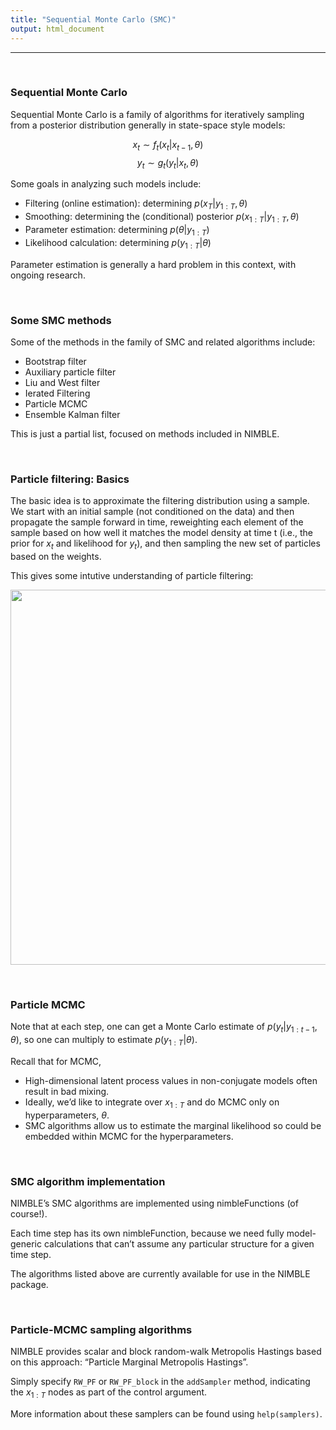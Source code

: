 ```yaml
---
title: "Sequential Monte Carlo (SMC)"
output: html_document
---
```


---

\   


### Sequential Monte Carlo

Sequential Monte Carlo is a family of algorithms for iteratively sampling from a posterior distribution generally in state-space style models:

$$ x_t \sim f_t(x_t | x_{t-1}, \theta) $$ 
$$ y_t \sim g_t(y_t | x_t, \theta)$$

Some goals in analyzing such models include:

- Filtering (online estimation): determining $p(x_T | y_{1:T}, \theta)$
- Smoothing: determining the (conditional) posterior $p(x_{1:T} | y_{1:T}, \theta)$
- Parameter estimation: determining $p(\theta | y_{1:T})$ 
- Likelihood calculation: determining $p(y_{1:T} | \theta)$

Parameter estimation is generally a hard problem in this context, with ongoing research.

\   

### Some SMC methods

Some of the methods in the family of SMC and related algorithms include:

- Bootstrap filter
- Auxiliary particle filter
- Liu and West filter
- Ierated Filtering
- Particle MCMC
- Ensemble Kalman filter

This is just a partial list, focused on methods included in NIMBLE.

\   

### Particle filtering: Basics

The basic idea is to approximate the filtering distribution using a sample. We start with an initial sample (not conditioned on the data) and then propagate the sample forward in time, reweighting each element of the sample based on how well it matches the model density at time t (i.e., the prior for $x_t$ and likelihood for $y_t$), and then sampling the new set of particles based on the weights. 

This gives some intutive understanding of particle filtering:

<center><img src="fig/pf.png" width = 600></center>




\   

### Particle MCMC

Note that at each step, one can get a Monte Carlo estimate of $p(y_t|y_{1:t-1}, \theta)$, so one can multiply to estimate $p(y_{1:T}|\theta)$.

Recall that for MCMC,

- High-dimensional latent process values in non-conjugate models often result in bad mixing.
- Ideally, we'd like to integrate over $x_{1:T}$ and do MCMC only on hyperparameters, $\theta$.
- SMC algorithms allow us to estimate the marginal likelihood so could be embedded within MCMC for the hyperparameters.



\   

### SMC algorithm implementation

NIMBLE's SMC algorithms are implemented using nimbleFunctions (of course!).

Each time step has its own nimbleFunction, because we need fully model-generic calculations that can't assume any particular structure for a given time step.

The algorithms listed above are currently available for use in the NIMBLE package.


\  

### Particle-MCMC sampling algorithms

NIMBLE provides scalar and block random-walk Metropolis Hastings based on this approach: "Particle Marginal Metropolis Hastings".

Simply specify `RW_PF` or `RW_PF_block` in the `addSampler` method, indicating the $x_{1:T}$ nodes as part of the control argument.

More information about these samplers can be found using `help(samplers)`.




\  

\  

\  

\  

\  

\  

\  

\  

\  

\  

\  

\  

\  

\  




